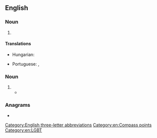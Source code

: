 ==English==

===Noun===
{{en-noun|-}}

# {{abbreviation of|en|west-southwest}}

====Translations====
{{trans-top|abbreviation of west-southwest}}
* Hungarian: {{t+|hu|NyDNy}}
{{trans-mid}}
* Portuguese: {{t+|pt|OSO}}, {{t+|pt|WSW}}
{{trans-bottom}}

===Noun===
{{en-plural noun}}

# {{initialism of|en|[[women]] who have sex with women}}
#* {{seeCites|en}}

===Anagrams===
* {{anagrams|en|a=sww|WWs}}

[[Category:English three-letter abbreviations]]
[[Category:en:Compass points]]
[[Category:en:LGBT]]